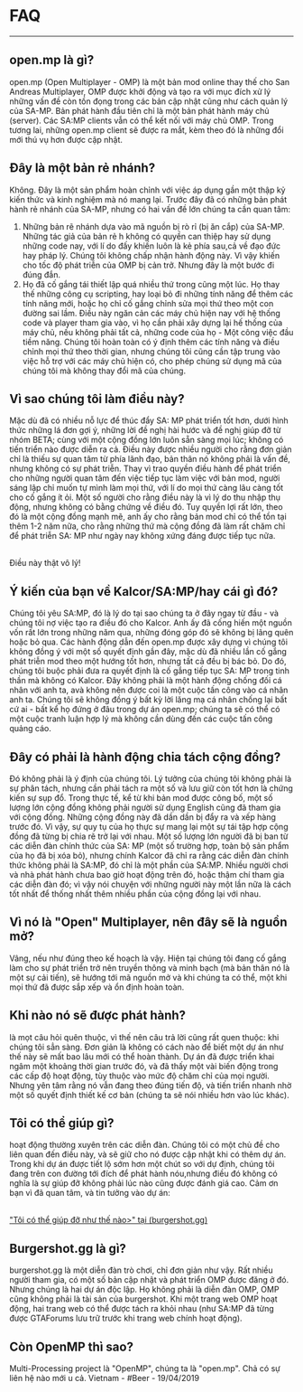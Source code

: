 <h1>FAQ</h1>

<hr />
<h2>open.mp là gì?</h2>

open.mp (Open Multiplayer - OMP) là một bản mod online thay thế cho San Andreas Multiplayer, OMP được khởi động và tạo ra với mục đích xử lý những vấn đề còn tồn đọng trong các bản cập nhật cũng như cách quản lý của SA-MP. Bản phát hành đầu tiên chỉ là một bản phát hành máy chủ (server). Các SA:MP clients vẫn có thể kết nối với máy chủ OMP. Trong tương lai, những open.mp client sẽ được ra mắt, kèm theo đó là những đổi mới thú vụ hơn được cập nhật. <h2>Đây là một bản rẻ nhánh?</h2>

Không. Đây là một sản phẩm hoàn chỉnh với việc áp dụng gần một thập kỷ kiến thức và kinh nghiệm mà nó mang lại. Trước đây đã có những bản phát hành rẻ nhánh của SA-MP, nhưng có hai vấn đề lớn chúng ta cần quan tâm:

<ol>
  <li>Những bản rẽ nhánh dựa vào mã nguồn bị rò rỉ (bị ăn cắp) của SA-MP. Những tác giả của bản rẻ h không có quyền can thiệp hay sử dụng những code nay, với lí do đấy khiến luôn là kẻ phía sau,cả về đạo đức hay pháp lý. Chúng tôi không chấp nhận hành động này. Vì vậy khiến cho tốc độ phát triễn của OMP bị cản trở. Nhưng đây là một bước đi đúng đắn.</li>
  <li>Họ đã cố gắng tái thiết lập quá nhiều thứ trong cũng một lúc. Họ thay thế những công cụ scripting, hay loại bỏ đi những tính năng để thêm các tính năng mới, hoặc họ chỉ cố gắng chỉnh sửa mọi thứ theo một con đường sai lầm. Điều này ngăn cản các máy chủ hiện nay với hệ thống code và player tham gia vào, vì họ cần phải xây dựng lại hế thống của máy chủ, nếu không phải tất cả, những code của họ - Một công việc đầu tiềm năng. Chúng tôi hoàn toàn có ý định thêm các tính năng và điều chỉnh mọi thứ theo thời gian, nhưng chúng tôi cũng cần tập trung vào việc hỗ trợ với các máy chủ hiện có, cho phép chúng sử dụng mã của chúng tôi mà không thay đổi mã của chúng.</li>
</ol>

<h2>Vì sao chúng tôi làm điều này?</h2>

Mặc dù đã có nhiều nỗ lực để thúc đẩy SA: MP phát triển tốt hơn, dưới hình thức những lá đơn gợi ý, những lời đề nghị hài hước và đề nghị giúp đỡ từ nhóm BETA; cùng với một cộng đồng lớn luôn sẵn sàng mọi lúc; không có tiến triển nào được diễn ra cả. Điều này được nhiều người cho rằng đơn giản chỉ là thiếu sự quan tâm từ phía lãnh đạo, bản thân nó không phải là vấn đề, nhưng không có sự phát triễn. Thay vì trao quyền điều hành để phát triển cho những người quan tâm đến việc tiếp tục làm việc với bản mod, người sáng lập chỉ muốn tự mình làm mọi thứ, với lí do mọi thứ càng lâu càng tốt cho cố gắng ít ỏi. Một số người cho rằng điều này là vì lý do thu nhập thụ động, nhưng không có bằng chứng về điều đó. Tuy quyền lợi rất lớn, theo đó là một cộng đồng mạnh mẽ, anh ấy cho rằng bản mod chỉ có thể tồn tại thêm 1-2 năm nữa, cho rằng những thứ mà cộng đồng đã làm rất chăm chỉ để phát triễn SA: MP như ngày nay không xứng đáng được tiếp tục nữa.

>

<br />
Điều này thật vô lý!

<h2>Ý kiến của bạn về Kalcor/SA:MP/hay cái gì đó?</h2>

Chúng tôi yêu SA:MP, đó là lý do tại sao chúng ta ở đây ngay từ đầu - và chúng tôi nợ việc tạo ra điều đó cho Kalcor. Anh ấy đã cống hiến một nguồn vốn rất lớn trong những năm qua, những đóng góp đó sẽ không bị lãng quên hoặc bỏ qua. Các hành động dẫn đến open.mp được xây dựng vì chúng tôi không đồng ý với một số quyết định gần đây, mặc dù đã nhiều lần cố gắng phát triễn mod theo một hướng tốt hơn, nhưng tất cả đều bị bác bỏ. Do đó, chúng tôi buộc phải đưa ra quyết định là cố gắng tiếp tục SA: MP trong tinh thần mà không có Kalcor. Đây không phải là một hành động chống đối cá nhân với anh ta, avà không nên được coi là một cuộc tấn công vào cá nhân anh ta. Chúng tôi sẽ không đồng ý bất kỳ lời lăng mạ cá nhân chống lại bất cứ ai - bất kể họ đứng ở đâu trong dự án open.mp; chúng ta sẽ có thể có một cuộc tranh luận hợp lý mà không cần dùng đến các cuộc tấn công quảng cáo. <h2>Đây có phải là hành động chia tách cộng đồng?</h2>

Đó không phải là ý định của chúng tôi. Lý tưởng của chúng tôi không phải là sự phân tách, nhưng cần phải tách ra một số và lưu giữ còn tốt hơn là chứng kiến sự sụp đổ. Trong thực tế, kể từ khi bản mod được công bố, một số lượng lớn cộng đồng không phải người sử dụng English cũng đã tham gia với cộng đồng. Những cộng đồng này đã dần dần bị đẩy ra và xếp hàng trước đó. Vì vậy, sự quy tụ của họ thực sự mang lại một sự tái tập hợp cộng đồng đã từng bị chia rẽ trở lại với nhau. Một số lượng lớn người đã bị ban từ các diễn đàn chính thức của SA: MP (một số trường hợp, toàn bộ sản phẩm của họ đã bị xóa bỏ), nhưng chính Kalcor đã chỉ ra rằng các diễn đàn chính thức không phải là SA:MP, đó chỉ là một phần của SA:MP. Nhiều người chơi và nhà phát hành chưa bao giờ hoạt động trên đó, hoặc thậm chí tham gia các diễn đàn đó; vì vậy nói chuyện với những người này một lần nữa là cách tốt nhất để thống nhất thêm nhiều phần của cộng đồng lại với nhau. <h2>Vì nó là "Open" Multiplayer, nên đây sẽ là nguồn mở?</h2>

Vâng, nếu như đúng theo kế hoạch là vậy. Hiện tại chúng tôi đang cố gắng làm cho sự phát triển trở nên truyền thông và minh bạch (mà bản thân nó là một sự cải tiến), sẽ hướng tới mã nguồn mở và khi chúng ta có thể, một khi mọi thứ đã được sắp xếp và ổn định hoàn toàn. <h2>Khi nào nó sẽ được phát hành?</h2>

là mọt câu hỏi quên thuộc, vì thế nên câu trả lời cũng rất quen thuộc: khi chúng tôi sẳn sàng. Đơn giản là không có cách nào để biết một dự án như thế này sẽ mất bao lâu mới có thể hoàn thành. Dự án đã được triển khai ngâm một khoảng thời gian trước đó, và đã thấy một vài biến động trong các cấp độ hoạt động, tùy thuộc vào mức độ chăm chỉ của mọi người. Nhưng yên tâm rằng nó vẫn đang theo đúng tiến độ, và tiến triển nhanh nhờ một số quyết định thiết kế cơ bản (chúng ta sẽ nói nhiều hơn vào lúc khác). <h2>Tôi có thể giúp gì?</h2>

hoạt động thường xuyên trên các diễn đàn. Chúng tôi có một chủ đề cho liên quan đến điều này, và sẽ giữ cho nó được cập nhật khi có thêm dự án. Trong khi dự án được tiết lộ sớm hơn một chút so với dự định, chúng tôi đang trên con đường tới đích để phát hành nóu,nhưng điều đó không có nghĩa là sự giúp đỡ không phải lúc nào cũng được đánh giá cao. Cảm ơn bạn vì đã quan tâm, và tin tưởng vào dự án:

<br />
<a href="https://forum.open.mp/showthread.php?tid=99">
<u>"Tôi có thể giúp đỡ như thế nào>" tại (burgershot.gg)</u>
</a>

<h2>Burgershot.gg là gì?</h2>

burgershot.gg là một diễn đàn trò chơi, chỉ đơn giản như vậy. Rất nhiều người tham gia, có một số bản cập nhật và phát triển OMP được đăng ở đó. Nhưng chúng là hai dự án độc lập. Họ không phải là diễn đàn OMP, OMP cũng không phải là tài sản của burgershot. Khi một trang web OMP hoạt động, hai trang web có thể được tách ra khỏi nhau (như SA:MP đã từng được GTAForums lưu trữ trước khi trang web chính hoạt động). <h2>Còn OpenMP thì sao?</h2>

Multi-Processing project là "OpenMP", chúng ta là "open.mp". Chả có sự liên hệ nào mới u cả. Vietnam - #Beer - 19/04/2019
